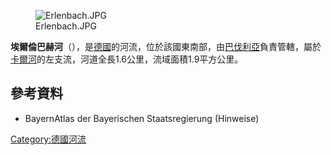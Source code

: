 {{Onesource|time=2020-08-24T12:50:34+00:00}}
{{Coord|50|3|36.54|N|9|13|26.90|E|display=title}}
[[Image:Erlenbach.JPG|right]]

'''埃爾倫巴赫河'''（{{lang-de|Erlenbach}}），是[[德國|德國]]的河流，位於該國東南部，由[[巴伐利亞|巴伐利亞]]負責管轄，屬於[[卡爾河|卡爾河]]的左支流，河道全長1.6公里，流域面積1.9平方公里。

==參考資料==
* BayernAtlas der Bayerischen Staatsregierung (Hinweise)

{{Germany-geo-stub}}
[[Category:德國河流|Category:德國河流]]
